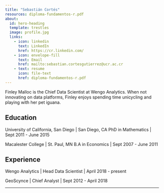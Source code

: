 ```yaml
---
title: "Sebastián Cortés"
resources: diploma-fundamentos-r.pdf
about:
  id: hero-heading
  template: trestles
  image: profile.jpg
  links:
    - icon: linkedin
      text: LinkedIn
      href: https://cr.linkedin.com/
    - icon: envelope-fill
      text: Email
      href: mailto:sebastian.cortesgutierrez@ucr.ac.cr
    - text: resume
      icon: file-text
      href: diploma-fundamentos-r.pdf
---
```


:::{#hero-heading}

Finley Malloc is the Chief Data Scientist at Wengo Analytics. When not innovating on data platforms, Finley enjoys spending time unicycling and playing with her pet iguana.

## Education

University of California, San Diego | San Diego, CA
PhD in Mathematics | Sept 2011 - June 2015

Macalester College | St. Paul, MN
B.A in Economics | Sept 2007 - June 2011

## Experience

Wengo Analytics | Head Data Scientist | April 2018 - present

GeoScynce | Chief Analyst | Sept 2012 - April 2018

:::

---
